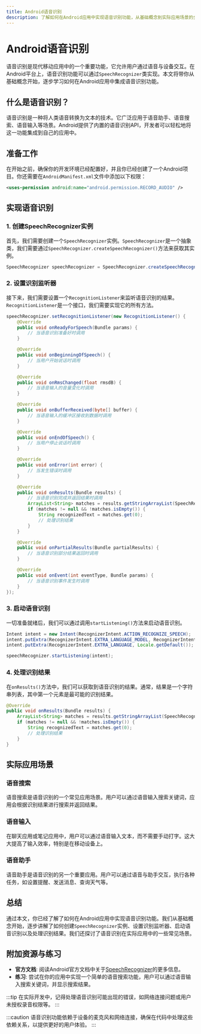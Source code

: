 ```yaml
---
title: Android语音识别
description: 了解如何在Android应用中实现语音识别功能，从基础概念到实际应用场景的全面指南。
---
```


# Android语音识别

语音识别是现代移动应用中的一个重要功能，它允许用户通过语音与设备交互。在Android平台上，语音识别功能可以通过`SpeechRecognizer`类实现。本文将带你从基础概念开始，逐步学习如何在Android应用中集成语音识别功能。

## 什么是语音识别？

语音识别是一种将人类语音转换为文本的技术。它广泛应用于语音助手、语音搜索、语音输入等场景。Android提供了内置的语音识别API，开发者可以轻松地将这一功能集成到自己的应用中。

## 准备工作

在开始之前，确保你的开发环境已经配置好，并且你已经创建了一个Android项目。你还需要在`AndroidManifest.xml`文件中添加以下权限：

```xml
<uses-permission android:name="android.permission.RECORD_AUDIO" />
```

## 实现语音识别

### 1. 创建SpeechRecognizer实例

首先，我们需要创建一个`SpeechRecognizer`实例。`SpeechRecognizer`是一个抽象类，我们需要通过`SpeechRecognizer.createSpeechRecognizer()`方法来获取其实例。

```java
SpeechRecognizer speechRecognizer = SpeechRecognizer.createSpeechRecognizer(context);
```

### 2. 设置识别监听器

接下来，我们需要设置一个`RecognitionListener`来监听语音识别的结果。`RecognitionListener`是一个接口，我们需要实现它的所有方法。

```java
speechRecognizer.setRecognitionListener(new RecognitionListener() {
    @Override
    public void onReadyForSpeech(Bundle params) {
        // 当语音识别准备好时调用
    }

    @Override
    public void onBeginningOfSpeech() {
        // 当用户开始说话时调用
    }

    @Override
    public void onRmsChanged(float rmsdB) {
        // 当语音输入的音量变化时调用
    }

    @Override
    public void onBufferReceived(byte[] buffer) {
        // 当语音输入的缓冲区接收到数据时调用
    }

    @Override
    public void onEndOfSpeech() {
        // 当用户停止说话时调用
    }

    @Override
    public void onError(int error) {
        // 当发生错误时调用
    }

    @Override
    public void onResults(Bundle results) {
        // 当语音识别完成并返回结果时调用
        ArrayList<String> matches = results.getStringArrayList(SpeechRecognizer.RESULTS_RECOGNITION);
        if (matches != null && !matches.isEmpty()) {
            String recognizedText = matches.get(0);
            // 处理识别结果
        }
    }

    @Override
    public void onPartialResults(Bundle partialResults) {
        // 当语音识别部分结果返回时调用
    }

    @Override
    public void onEvent(int eventType, Bundle params) {
        // 当语音识别事件发生时调用
    }
});
```

### 3. 启动语音识别

一切准备就绪后，我们可以通过调用`startListening()`方法来启动语音识别。

```java
Intent intent = new Intent(RecognizerIntent.ACTION_RECOGNIZE_SPEECH);
intent.putExtra(RecognizerIntent.EXTRA_LANGUAGE_MODEL, RecognizerIntent.LANGUAGE_MODEL_FREE_FORM);
intent.putExtra(RecognizerIntent.EXTRA_LANGUAGE, Locale.getDefault());

speechRecognizer.startListening(intent);
```

### 4. 处理识别结果

在`onResults()`方法中，我们可以获取到语音识别的结果。通常，结果是一个字符串列表，其中第一个元素是最可能的识别结果。

```java
@Override
public void onResults(Bundle results) {
    ArrayList<String> matches = results.getStringArrayList(SpeechRecognizer.RESULTS_RECOGNITION);
    if (matches != null && !matches.isEmpty()) {
        String recognizedText = matches.get(0);
        // 处理识别结果
    }
}
```

## 实际应用场景

### 语音搜索

语音搜索是语音识别的一个常见应用场景。用户可以通过语音输入搜索关键词，应用会根据识别结果进行搜索并返回结果。

### 语音输入

在聊天应用或笔记应用中，用户可以通过语音输入文本，而不需要手动打字。这大大提高了输入效率，特别是在移动设备上。

### 语音助手

语音助手是语音识别的另一个重要应用。用户可以通过语音与助手交互，执行各种任务，如设置提醒、发送消息、查询天气等。

## 总结

通过本文，你已经了解了如何在Android应用中实现语音识别功能。我们从基础概念开始，逐步讲解了如何创建`SpeechRecognizer`实例、设置识别监听器、启动语音识别以及处理识别结果。我们还探讨了语音识别在实际应用中的一些常见场景。

## 附加资源与练习

- **官方文档**: 阅读Android官方文档中关于[SpeechRecognizer](https://developer.android.com/reference/android/speech/SpeechRecognizer)的更多信息。
- **练习**: 尝试在你的应用中实现一个简单的语音搜索功能，用户可以通过语音输入搜索关键词，并显示搜索结果。

:::tip
在实际开发中，记得处理语音识别可能出现的错误，如网络连接问题或用户未授权录音权限等。
:::

:::caution
语音识别功能依赖于设备的麦克风和网络连接，确保在代码中处理这些依赖关系，以提供更好的用户体验。
:::